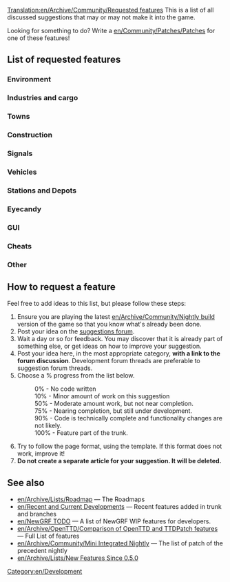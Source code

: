 [[Translation:en/Archive/Community/Requested features]]
{{en/TOCright}}
This is a list of all discussed suggestions that may or may not make it into the game.

Looking for something to do?  Write a [[en/Community/Patches/Patches]] for one of these features!

==List of requested features==

===Environment===
<div style="margin-right:200px">
{{en/Archive/Community/Rf header}}
{{en/Archive/Community/Rf|Higher mountains in map|10%|33231|More than 15 height levels}}
{{en/Archive/Community/Rf|Increase terraforming cost|0%|8252|As a difficulty option?}}
{{en/Archive/Community/Rf|Larger map sizes|90%|33137|Larger than 2048x2048}}
{{en/Archive/Community/Rf|Underwater levels|50%|31576|Visible or not}}
{{en/Archive/Community/Rf|Water above sea level|50%|31576|}}
{{en/Archive/Community/Rf footer}}
</div>

===Industries and cargo===
{{en/Archive/Community/Rf header}}
{{en/Archive/Community/Rf|Cargo type - Trash|0%|32623|Trash separation and complete recycling industry?}}
{{en/Archive/Community/Rf|Industry budgets|10%|30898|}}
{{en/Archive/Community/Rf|New cargo|100%|29683|Feature in trunk since r9411 by peter1138}}
{{en/Archive/Community/Rf|Passenger and cargo destinations|50%|27677|4=Also see [http://www.tt-forums.net/viewtopic.php?t=9201 dev thread]}}
{{en/Archive/Community/Rf footer}}

===Towns===
{{en/Archive/Community/Rf header}}
{{en/Archive/Community/Rf|Build Buildings, Eyecandy|50%|29286|Require New Object}}
{{en/Archive/Community/Rf|[[en/Manual/Towns]]|100%|31528|Feature in trunk since r9667 by TheJosh}}
{{en/Archive/Community/Rf|Cleaner town roads|100%|32170|Feature in trunk since r11172 by skidd13}}
{{en/Archive/Community/Rf|Disabling exclusive rights|100%|33262|Feature in trunk since r11188 by skidd13}}
{{en/Archive/Community/Rf|Found a town|50%|31558|[http://bugs.openttd.org/task/759 FS#759]}}
{{en/Archive/Community/Rf|Limit town growth|50%|32083|}}
{{en/Archive/Community/Rf|National government|0%|32076|}}
{{en/Archive/Community/Rf|Town road layout|100%|30972|Feature in trunk since r9779 by skidd13}}
{{en/Archive/Community/Rf footer}}

===Construction===
{{en/Archive/Community/Rf header}}
{{en/Archive/Community/Rf|Autoroad tool like Autorail tool|100%|34366|4=Feature in trunk since r11339 by skidd13 ([http://www.tt-forums.net/viewtopic.php?t=31642 discussion])}}
{{en/Archive/Community/Rf|Copy and paste layouts of track|90%|25037|}}
{{en/Archive/Community/Rf|[[en/Archive/Community/Custom Bridgeheads]]|0%|20211|}}
{{en/Archive/Community/Rf|Diagonal clearing and leveling|75%|19311|}}
{{en/Archive/Community/Rf|Diagonal level crossings|50%|26584|4=Also see ([http://www.tt-forums.net/viewtopic.php?t=26385 TTDPatch suggestion])}}
{{en/Archive/Community/Rf|Diagonal roads, tunnels, bridges|0%|7104|4=Also see [http://www.tt-forums.net/viewtopic.php?t=31300 this ver]}}
{{en/Archive/Community/Rf|Enhanced tunnels|0%|36661|4=See [http://openttdcoop.ppcis.org/blog/files/downloads/grfpacks/screens/testing/enhanced_tunnels.png example]}}
{{en/Archive/Community/Rf|Highways|10%|33179|}}
{{en/Archive/Community/Rf|Limit flattening to sea level|10%|32295|4=Also see [http://www.tt-forums.net/viewtopic.php?t=32209 discussion]}}
{{en/Archive/Community/Rf|Non-instant construction|0%|32301|}}
{{en/Archive/Community/Rf|One way roads|100%|20224|Feature in trunk since r9999 by Rubidium}}
{{en/Archive/Community/Rf|Purchase land faster|50%|29495|(Drag a box)}}
{{en/Archive/Community/Rf|Raise and lower land under things|100%|30878|}}
{{en/Archive/Community/Rf footer}}

===Signals===
{{en/Archive/Community/Rf header}}
{{en/Archive/Community/Rf|[[en/Archive/Manual/Yet Another PBS Patch|Path Based Signalling]] (PBS)|75%|36107|4=Yet Another PBS Patch (YAPP)}}
{{en/Archive/Community/Rf|Route markers|50%|30118|}}
{{en/Archive/Community/Rf|routing restriction|0%||4=([http://www.tt-forums.net/viewtopic.php?f=19&t=27312 TTDPatch discussion])}}
{{en/Archive/Community/Rf|Signal autocomplete|100%|25486|Feature in trunk since r10437 by peter1138}}
{{en/Archive/Community/Rf|Signals on bridges|10%|22850|Discontinued.  Last patch revision 3393, included in [[en/Archive/Community/Mini Integrated Nightly]]}}
{{en/Archive/Community/Rf|Signal selection GUI|100%|34679|Feature in trunk since r11547 by BigBB}}
{{en/Archive/Community/Rf|Restrictive signalling|0%|37987|}}
{{en/Archive/Community/Rf footer}}

===Vehicles===
{{en/Archive/Community/Rf header}}
{{en/Archive/Community/Rf|Adjustable plane crash probability|90%|32202|}}
{{en/Archive/Community/Rf|Advanced orders|50%|31945|}}
{{en/Archive/Community/Rf|Airships|0%|31652|}}
{{en/Archive/Community/Rf|Articulated vehicles|100%|32197|Feature in trunk since r10097 by Maedhros}}
{{en/Archive/Community/Rf|Better physics for all vehicles|75%|22995|}}
{{en/Archive/Community/Rf|Better train acceleration|50%|31794|}}
{{en/Archive/Community/Rf|Breakdowns for multiheaded trains|50%|32160|}}
{{en/Archive/Community/Rf|Easy conversion for different rail types|50%|31622|}}
{{en/Archive/Community/Rf|Fund vehicle research|0%|21082|}}
{{en/Archive/Community/Rf|More train types|0%|27449|Vacuum-tube trains, etc.}}
{{en/Archive/Community/Rf|Plane landing queues|75%|15502|}}
{{en/Archive/Community/Rf|Quick Goto|90%|37298|"goto" button stays active in orders window}}
{{en/Archive/Community/Rf|Subways|0%||}}
{{en/Archive/Community/Rf|Train ferries|0%|31811|}}
{{en/Archive/Community/Rf|Trams|100%|30383|Feature in trunk since r9923 by Rubidium}}
{{en/Archive/Community/Rf|Unified Monorail & Maglevs|0%|15350|}}
{{en/Archive/Community/Rf|Maintenance vehicles|0%|32301|}}
{{en/Archive/Community/Rf footer}}

===Stations and Depots===
{{en/Archive/Community/Rf header}}
{{en/Archive/Community/Rf|Airports built by parts|0%|29914|4=Also see [http://www.tt-forums.net/viewtopic.php?t=27724 airports] thread.}}
{{en/Archive/Community/Rf|Better way to enlarge airports|0%|28962|}}
{{en/Archive/Community/Rf|City owned airports|0%|20093|}}
{{en/Archive/Community/Rf|Display station coverage|0%|32363|}}
{{en/Archive/Community/Rf|Drive thru depots|10%|30346|Bidirectional depots}}
{{en/Archive/Community/Rf|Long train depots|10%|34574|Realistic depot (require multiplexing)}}
{{en/Archive/Community/Rf|Multiplexing depot and waypoint|10%|34574|Like stations}}
{{en/Archive/Community/Rf|Train stations/airports coverage increase|0%||Pax should travel accross medium sized towns}}
{{en/Archive/Community/Rf footer}}

===Eyecandy===
{{en/Archive/Community/Rf header}}
{{en/Archive/Community/Rf|Building construction|50%|29286|}}
{{en/Archive/Community/Rf|completely shore|90%|34401|}}
{{en/Archive/Community/Rf|Grass on unused tracks|50%|32285|}}
{{en/Archive/Community/Rf|Seasons|10%|15487||Discontinued}}
{{en/Archive/Community/Rf|Snow in temperate climate|50%|24574|}}
{{en/Archive/Community/Rf footer}}

===GUI===
{{en/Archive/Community/Rf header}}
{{en/Archive/Community/Rf|Advanced expenses column|0%|31455|}}
{{en/Archive/Community/Rf|Advanced player faces|100%|34133|Feature in trunk since r11269 by BigBB}}
{{en/Archive/Community/Rf|Better bridge selection window|100%|31765|Feature in trunk since r13159 by Skidd13}}
{{en/Archive/Community/Rf|Better graphs|75%|31984|}}
{{en/Archive/Community/Rf|Clean up patch options|10%|32191|}}
{{en/Archive/Community/Rf|Customizable shortcuts|10%|32313|}}
{{en/Archive/Community/Rf|Font selection GUI|50%|29766|}}
{{en/Archive/Community/Rf|Longer history of finances|50%|21079|}}
{{en/Archive/Community/Rf|More zoom levels|100%||Feature (8x and 16x) in trunk since r9884 by TrueLight (16x removed since r10093)}}
{{en/Archive/Community/Rf|New orders window|75%|31074|}}
{{en/Archive/Community/Rf|Non instant map focus|100%|32217|}}
{{en/Archive/Community/Rf|[[en/Archive/Development/Miscellaneous suggestions/SharedTracks]]|50%|34292|}}
{{en/Archive/Community/Rf|Signal selection window v2|100%|34679|In trunk since r11547 by bigBB ; Also see [http://www.tt-forums.net/viewtopic.php?t=14890 Hackykid's version] and the [http://www.tt-forums.net/viewtopic.php?t=25804 rediffs from this]}}
{{en/Archive/Community/Rf|Toolbar Overlap Fix v2|100%|34045|Feature in trunk since r11256 by BigBB}}
{{en/Archive/Community/Rf|Transparency options|100%|29627|}}
{{en/Archive/Community/Rf|Rail & Road Type Selector|0%|37893|}}
{{en/Archive/Community/Rf|[[en/Manual/Vehicle groups]]|100%|11431|}}
{{en/Archive/Community/Rf footer}}

===Cheats===
{{en/Archive/Community/Rf header}}
{{en/Archive/Community/Rf|Local authority doesn't reject you|90%|30807|}}
{{en/Archive/Community/Rf footer}}

===Other===
{{en/Archive/Community/Rf header}}
{{en/Archive/Community/Rf|Adjustable day length|10%|31657}}
{{en/Archive/Community/Rf|Alphabetized openttd.cfg|0%|32164|}}
{{en/Archive/Community/Rf|Around the world map|0%|31894|}}
{{en/Archive/Community/Rf|Better savegame naming convention|0%|32308}}
{{en/Archive/Community/Rf|Code optimizations|50%|32319|4=Train collision detection is slow. Also see [http://www.tt-forums.net/viewtopic.php?t=27925 here] (in trunk since r10111) and [http://www.tt-forums.net/viewtopic.php?p=594775#594775 here]}}
{{en/Archive/Community/Rf|More disasters|0%|14818|}}
{{en/Archive/Community/Rf|New Sound Mixer|50%|37448|orudge}}
{{en/Archive/Community/Rf|[[en/Community/Patches/Improved Shares|Real stock market]]|0%|31883|WIP TheJosh}}
{{en/Archive/Community/Rf|Sound Effects Replacement|50%||}}
{{en/Archive/Community/Rf footer}}

==How to request a feature==
Feel free to add ideas to this list, but please follow these steps:

#Ensure you are playing the latest [[en/Archive/Community/Nightly build]] version of the game so that you know what's already been done.
#Post your idea on the [http://www.tt-forums.net/viewforum.php?f=32 suggestions forum].
#Wait a day or so for feedback. You may discover that it is already part of something else, or get ideas on how to improve your suggestion.
#Post your idea here, in the most appropriate category, '''with a link to the forum discussion'''.  Development forum threads are preferable to suggestion forum threads.
#Choose a % progress from the list below.
#:0% - No code written
#:10% - Minor amount of work on this suggestion
#:50% - Moderate amount work, but not near completion.
#:75% - Nearing completion, but still under development.
#:90% - Code is technically complete and functionality changes are not likely.
#:100% - Feature part of the trunk.
#Try to follow the page format, using the {{en/S|en/Archive/Community/Rf}} template.  If this format does not work, improve it!
#'''Do not create a separate article for your suggestion. It will be deleted.'''

==See also==
* [[en/Archive/Lists/Roadmap]] &mdash; The Roadmaps
* [[en/Recent and Current Developments]] &mdash; Recent features added in trunk and branches
* [[en/NewGRF TODO]] &mdash; A list of NewGRF WIP features for developers.
* [[en/Archive/OpenTTD/Comparison of OpenTTD and TTDPatch features]] &mdash; Full List of features
* [[en/Archive/Community/Mini Integrated Nightly]] &mdash; The list of patch of the precedent nightly
* [[en/Archive/Lists/New Features Since 0.5.0]]

[[Category:en/Development]]
